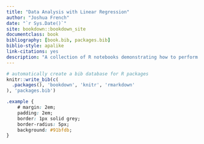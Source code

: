 ```yaml
--- 
title: "Data Analysis with Linear Regression"
author: "Joshua French"
date: "`r Sys.Date()`"
site: bookdown::bookdown_site
documentclass: book
bibliography: [book.bib, packages.bib]
biblio-style: apalike
link-citations: yes
description: "A collection of R notebooks demonstrating how to perform data analysis with linear regression."
---
```


```r
# automatically create a bib database for R packages
knitr::write_bib(c(
  .packages(), 'bookdown', 'knitr', 'rmarkdown'
), 'packages.bib')
```

```css
.example {
    # margin: 2em;
    padding: 2em;
    border: 1px solid grey;
    border-radius: 5px;
    background: #91bfdb; 
}
```
